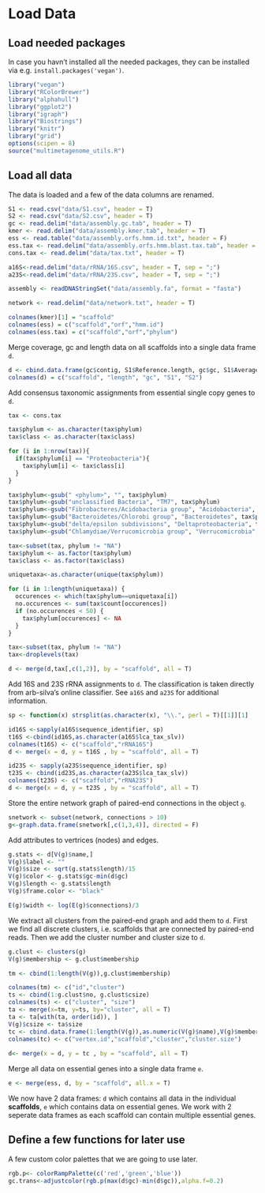 Load Data
=======================================

## Load needed packages

In case you havn't installed all the needed packages, they can be installed via e.g. `install.packages('vegan')`.

```r
library("vegan")
library("RColorBrewer")
library("alphahull")
library("ggplot2")
library("igraph")
library("Biostrings")
library("knitr")
library("grid")
options(scipen = 8)
source("multimetagenome_utils.R")
```

## Load all data

The data is loaded and a few of the data columns are renamed.

```r
S1 <- read.csv("data/S1.csv", header = T)               
S2 <- read.csv("data/S2.csv", header = T)
gc <- read.delim("data/assembly.gc.tab", header = T)
kmer <- read.delim("data/assembly.kmer.tab", header = T)
ess <- read.table("data/assembly.orfs.hmm.id.txt", header = F)
ess.tax <- read.delim("data/assembly.orfs.hmm.blast.tax.tab", header = F) 
cons.tax <- read.delim("data/tax.txt", header = T)

a16S<-read.delim("data/rRNA/16S.csv", header = T, sep = ";")
a23S<-read.delim("data/rRNA/23S.csv", header = T, sep = ";")

assembly <- readDNAStringSet("data/assembly.fa", format = "fasta")

network <- read.delim("data/network.txt", header = T)

colnames(kmer)[1] = "scaffold"
colnames(ess) = c("scaffold","orf","hmm.id")
colnames(ess.tax) = c("scaffold","orf","phylum")
```

Merge coverage, gc and length data on all scaffolds into a single data frame `d`.
```r
d <- cbind.data.frame(gc$contig, S1$Reference.length, gc$gc, S1$Average.coverage, S2$Average.coverage)
colnames(d) = c("scaffold", "length", "gc", "S1", "S2")
```

Add consensus taxonomic assignments from essential single copy genes to `d`.
```r
tax <- cons.tax

tax$phylum <- as.character(tax$phylum)
tax$class <- as.character(tax$class)

for (i in 1:nrow(tax)){
  if(tax$phylum[i] == "Proteobacteria"){
    tax$phylum[i] <- tax$class[i]   
  }
}

tax$phylum<-gsub(" <phylum>", "", tax$phylum)
tax$phylum<-gsub("unclassified Bacteria", "TM7", tax$phylum)
tax$phylum<-gsub("Fibrobacteres/Acidobacteria group", "Acidobacteria", tax$phylum)
tax$phylum<-gsub("Bacteroidetes/Chlorobi group", "Bacteroidetes", tax$phylum)
tax$phylum<-gsub("delta/epsilon subdivisions", "Deltaproteobacteria", tax$phylum)
tax$phylum<-gsub("Chlamydiae/Verrucomicrobia group", "Verrucomicrobia", tax$phylum)

tax<-subset(tax, phylum != "NA")
tax$phylum <- as.factor(tax$phylum)
tax$class <- as.factor(tax$class)

uniquetaxa<-as.character(unique(tax$phylum)) 

for (i in 1:length(uniquetaxa)) {
  occurences <- which(tax$phylum==uniquetaxa[i]) 
  no.occurences <- sum(tax$count[occurences])
  if (no.occurences < 50) { 
    tax$phylum[occurences] <- NA
  }
} 

tax<-subset(tax, phylum != "NA")
tax<-droplevels(tax)

d <- merge(d,tax[,c(1,2)], by = "scaffold", all = T)
```

Add 16S and 23S rRNA assignments to `d`. The classification is taken directly from arb-silva's online classifier. See `a16S` and `a23S` for additional information.
```r
sp <- function(x) strsplit(as.character(x), "\\.", perl = T)[[1]][1]

id16S <-sapply(a16S$sequence_identifier, sp)
t16S <-cbind(id16S,as.character(a16S$lca_tax_slv))
colnames(t16S) <- c("scaffold","rRNA16S")
d <- merge(x = d, y = t16S , by = "scaffold", all = T)

id23S <- sapply(a23S$sequence_identifier, sp)
t23S <- cbind(id23S,as.character(a23S$lca_tax_slv))
colnames(t23S) <- c("scaffold","rRNA23S")
d <- merge(x = d, y = t23S , by = "scaffold", all = T)
```

Store the entire network graph of paired-end connections in the object `g`.
```r
snetwork <- subset(network, connections > 10)
g<-graph.data.frame(snetwork[,c(1,3,4)], directed = F)
```

Add attributes to vertrices (nodes) and edges.
```r
g.stats <- d[V(g)$name,]
V(g)$label <- ""
V(g)$size <- sqrt(g.stats$length)/15
V(g)$color <- g.stats$gc-min(d$gc)
V(g)$length <- g.stats$length
V(g)$frame.color <- "black"

E(g)$width <- log(E(g)$connections)/3
```

We extract all clusters from the paired-end graph and add them to `d`. First we find all discrete clusters, i.e. scaffolds that are connected by paired-end reads. Then we add the cluster number and cluster size to `d`.

```r
g.clust <- clusters(g)
V(g)$membership <- g.clust$membership

tm <- cbind(1:length(V(g)),g.clust$membership)

colnames(tm) <- c("id","cluster")
ts <- cbind(1:g.clust$no, g.clust$csize)
colnames(ts) <- c("cluster", "size")
ta <- merge(x=tm, y=ts, by="cluster", all = T)
ta <- ta[with(ta, order(id)), ]
V(g)$csize <- ta$size
tc <- cbind.data.frame(1:length(V(g)),as.numeric(V(g)$name),V(g)$membership,V(g)$csize)
colnames(tc) <- c("vertex.id","scaffold","cluster","cluster.size")
                    
d<- merge(x = d, y = tc , by = "scaffold", all = T)
```


Merge all data on essential genes into a single data frame `e`.

```r
e <- merge(ess, d, by = "scaffold", all.x = T)
```

We now have 2 data frames: `d` which contains all data in the individual **scaffolds**, `e` which contains data on essential genes. We work with 2 seperate data frames as each scaffold can contain multiple essential genes.

## Define a few functions for later use

A few custom color palettes that we are going to use later.
```r
rgb.p<- colorRampPalette(c('red','green','blue'))
gc.trans<-adjustcolor(rgb.p(max(d$gc)-min(d$gc)),alpha.f=0.2)
```
